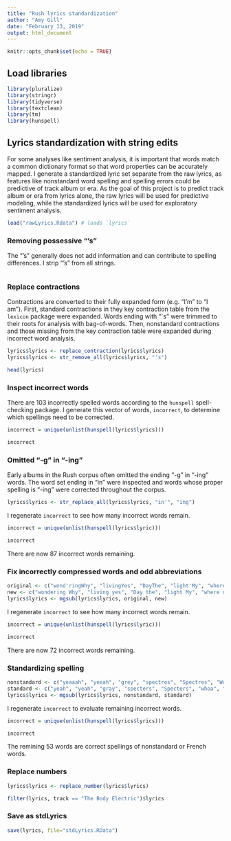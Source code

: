 ```yaml
---
title: "Rush lyrics standardization"
author: "Amy Gill"
date: "February 13, 2019"
output: html_document
---
```


```r
knitr::opts_chunk$set(echo = TRUE)
```

## Load libraries

```r
library(pluralize)
library(stringr)
library(tidyverse)
library(textclean)
library(tm)
library(hunspell)
```


## Lyrics standardization with string edits

For some analyses like sentiment analysis, it is important that words match a common dictionary format so that word properties can be accurately mapped. I generate a standardized lyric set separate from the raw lyrics, as features like nonstandard word spelling and spelling errors could be predictive of track album or era. As the goal of this project is to predict track album or era from lyrics alone, the raw lyrics will be used for predictive modeling, while the standardized lyrics will be used for exploratory sentiment analysis.

```r
load("rawLyrics.Rdata") # loads `lyrics`
```


### Removing possessive "'s"

The "'s" generally does not add information and can contribute to spelling differences. I strip "'s" from all strings.

```r
```


### Replace contractions

Contractions are converted to their fully expanded form (e.g. "I'm" to "I am"). First, standard contractions in they key contraction table from the `lexicon` package were expanded. Words ending with "`s" were trimmed to their roots for analysis with bag-of-words. Then, nonstandard contractions and those missing from the key contraction table were expanded during incorrect word analysis. 

```r
lyrics$lyrics <- replace_contraction(lyrics$lyrics)
lyrics$lyrics <- str_remove_all(lyrics$lyrics, "'s")

head(lyrics)
```


### Inspect incorrect words

There are 103 incorrectly spelled words according to the `hunspell` spell-checking package. I generate this vector of words, `incorrect`, to determine which spellings need to be corrected.

```r
incorrect = unique(unlist(hunspell(lyrics$lyrics)))

incorrect
```

### Omitted "-g" in "-ing"

Early albums in the Rush corpus often omitted the ending "-g" in "-ing" words. The word set ending in "in" were inspected and words whose proper spelling is "-ing" were corrected throughout the corpus.

```r
lyrics$lyrics <- str_replace_all(lyrics$lyrics, "in'", "ing")
```

I regenerate `incorrect` to see how many incorrect words remain.

```r
incorrect = unique(unlist(hunspell(lyrics$lyric)))

incorrect
```

There are now 87 incorrect words remaining.

### Fix incorrectly compressed words and odd abbreviations

```r
original <- c("wond'ringWhy", "livingYes", "DayThe", "light'My", "where'd", "Where'd", "aingt", "rollin ", "trav'ling", "mem'ries", "ev'ry", "trav'llers", "Seaspray", "DomeDecreed", "XanaduXanadu", "Theres", "1six")
new <- c("wondering Why", "living yes", "Day the", "light My", "where did", "Where did", "ain't", "rolling ", "traveling", "memories", "every", "travelers", "Sea spray", "Dome Decreed", "Xanadu Xanadu", "There is", "One six")
lyrics$lyrics <- mgsub(lyrics$lyrics, original, new)
```

I regenerate `incorrect` to see how many incorrect words remain.

```r
incorrect = unique(unlist(hunspell(lyrics$lyric)))

incorrect
```

There are now 72 incorrect words remaining.

### Standardizing spelling

```r
nonstandard <- c("yeaaah", "yeeah", "grey", "spectres", "Spectres", "Woah", "ploughmen", "Travelled", "Spiralled", "Ohhh", "Ohhhhh", "theatres", "vapours", "defences", "favourite", "Ahh", "ahh", "receeds", "muslim", "'43")
standard <- c("yeah", "yeah", "gray", "specters", "Specters", "whoa", "plowmen", "Traveled", "Spiraled", "Oh", "Oh", "theaters", "vapors", "defenses", "favorites", "Ah", "ah", "recedes", "Muslim", "forty-three")
lyrics$lyrics <- mgsub(lyrics$lyrics, nonstandard, standard)
```

I regenerate `incorrect` to evaluate remaining incorrect words.

```r
incorrect = unique(unlist(hunspell(lyrics$lyrics)))

incorrect
```

The remining 53 words are correct spellings of nonstandard or French words. 

### Replace numbers

```r
lyrics$lyrics <- replace_number(lyrics$lyrics)
```

```r
filter(lyrics, track == "The Body Electric")$lyrics
```

### Save as stdLyrics

```r
save(lyrics, file="stdLyrics.RData")
```

